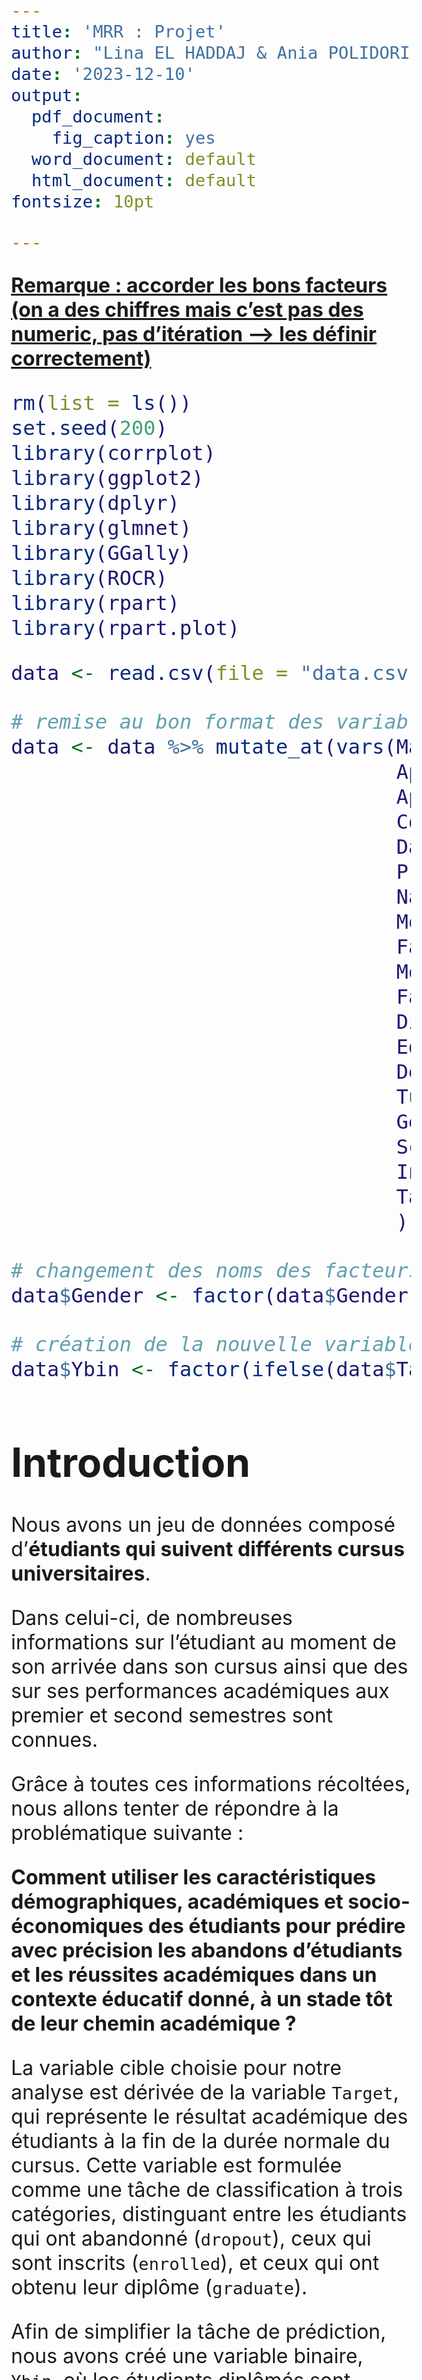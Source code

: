 ---
title: 'MRR : Projet'
author: "Lina EL HADDAJ & Ania POLIDORI"
date: '2023-12-10'
output:
  pdf_document:
    fig_caption: yes
  word_document: default
  html_document: default
fontsize: 10pt

---

```{=html}
<style type="text/css">
  body .main-container{
   max-width: 1100px !important;
   width: 1100px !important;
  }
  body {
    max-width: 1100px !important;
    margin = auto;
    padding: 5em;
  }
  body, td{
    font-size: 2em;
  }
  code.r{
    font-size: 1em;
  }
  pre{
    font-size: 1em;
    color: #191970;
  }
</style>
```
[**Remarque : accorder les bons facteurs (on a des chiffres mais c'est pas des numeric, pas d'itération --\> les définir correctement)**]{.underline}

```{r setup, include=FALSE}
rm(list = ls())
set.seed(200)
library(corrplot)
library(ggplot2)
library(dplyr)
library(glmnet)
library(GGally)
library(ROCR)
library(rpart)
library(rpart.plot)
```

```{r}
data <- read.csv(file = "data.csv", sep = ';', header = TRUE)

# remise au bon format des variables à facteurs
data <- data %>% mutate_at(vars(Marital.status,
                                Application.mode,
                                Application.order,
                                Course,
                                Daytime.evening.attendance.,
                                Previous.qualification, 
                                Nacionality,
                                Mother.s.qualification,
                                Father.s.qualification,
                                Mother.s.occupation,
                                Father.s.occupation,
                                Displaced,
                                Educational.special.needs,
                                Debtor,
                                Tuition.fees.up.to.date, 
                                Gender,
                                Scholarship.holder,
                                International, 
                                Target
                                ), as.factor) 

# changement des noms des facteurs du genre (pour que ce soit plus intuitif dans les analyses)
data$Gender <- factor(data$Gender, labels=c("F", "M"))

# création de la nouvelle variable cible
data$Ybin <- factor(ifelse(data$Target == "Graduate", 1, 0))

```


# Introduction

Nous avons un jeu de données composé d'**étudiants qui suivent différents cursus universitaires**. 

Dans celui-ci, de nombreuses informations sur l'étudiant au moment de son arrivée dans son cursus ainsi que des sur ses performances académiques aux premier et second semestres sont connues. 

Grâce à toutes ces informations récoltées, nous allons tenter de répondre à la problématique suivante : 

**Comment utiliser les caractéristiques démographiques, académiques et socio-économiques des étudiants pour prédire avec précision les abandons d'étudiants et les réussites académiques dans un contexte éducatif donné, à un stade tôt de leur chemin académique ?**


La variable cible choisie pour notre analyse est dérivée de la variable `Target`, qui représente le résultat académique des étudiants à la fin de la durée normale du cursus. Cette variable est formulée comme une tâche de classification à trois catégories, distinguant entre les étudiants qui ont abandonné (`dropout`), ceux qui sont inscrits (`enrolled`), et ceux qui ont obtenu leur diplôme (`graduate`).

Afin de simplifier la tâche de prédiction, nous avons créé une variable binaire, `Ybin`, où les étudiants diplômés sont représentés par 1, et les étudiants inscrits ou ayant abandonné par 0. Cette approche nous permet de concentrer notre modèle sur la prédiction de la réussite académique à la fin de la durée normale du cursus, en distinguant de manière binaire entre les étudiants qui obtiennent leur diplôme et ceux qui n'atteignent pas cet objectif, simplifiant ainsi la complexité de la tâche de classification initiale à trois catégories.


Dans une première partie (*cf. rendu 1*), nous avons effectué une étude préliminaire de nos données. Grâce à celle-ci, nous avons pu observer de la corrélation entre certaines de nos variables explicatives, ainsi qu'un lien probable entre certaines de nos variables explicatives et notre variable cible. On va donc modéliser nos données pour tenter d'expliquer et prédire au mieux notre variable cible. 


# Modèle complet

Dans un premier temps, notre variable cible étant maintenant une variable binaire, nous allons effectuer un modèle logistique complet, c'est-à-dire prenant en compte toutes les variables du jeu de données. Cette modélisation nous permettra déjà de savoir si au moins une des variables est significative dans notre modèle, et donc s'il est pertinent de tenter de modéliser la variable cible avec au moins une de ces variables prédictives. 

```{r}
# on retire la variable Target pour ne pas avoir de conflit avec notre nouvelle variable cible
data <- data %>% select(-Target)

# modèle complet 
mod_log <- glm(Ybin ~ . , data, family = "binomial")
summary(mod_log)
```

Plusieurs des variables présentes dans ce modèle ont une p-value < $\alpha = 5\%$ , tels que `Curricular.units.2nd.sem..approved.` ou `Tuition.fees.up.to.date`, les analyses ont donc pu être continuées. 

Mais ce modèle affiche un message permettant de comprendre qu'il y a des problèmes de convergence dans le modèle ce qui va entraîner des problèmes dans le calcul des coefficients. 4 des coefficients n'ont pas pu être définis à cause de singularités, et d'autres affichent des coefficients NA. 

Mais il va quand même être possible d'effectuer des modèles logistiques à l'aide d'autres méthodes. 


# Echantillonnage 

Avant de modéliser les données, le jeu de données a du être découpé aléatoirement en 2 échantillons : un échantillon apprentissage (train) avec $70\%$ du jeu de données initial et un échantillon test avec $30\%$ du jeu de données initial. Cela permettra d'effectuer la modélisation sur l'échantillon d'apprentissage et ensuite de tester ce modèle et effectuer des prédictions sur l'échantillon test qui ne sera pas encore touché.

```{r}
# indices aléatoires pour split le dataset
indices <- sample(1:nrow(data), size = floor(0.70 * nrow(data)))

# échantillon train
train_set <- data[indices,]

#échantillon test
test_set <- data[-indices,]
```

Il a fallu vérifier que le jeu de données a été découpé de façon assez uniforme sur la variable cible afin de ne pas se retrouver avec un manque de données pour créer les modèles. 

```{r}
# summary pour voir les répartitions de toutes les variables
# summary(train_set)
# summary(test_set)
```

```{r}
# proportions de la variable cible dans les deux nouveaux jeux de données
# pour l'échantillon train
round(prop.table(table(train_set$Ybin)) * 100, 2)
# pour l'échantillon test
round(prop.table(table(test_set$Ybin)) * 100, 2)
```


# Modélisation

Afin de trouver un modèle permettant de prédire au mieux notre variable cible, nous allons effectuer deux types de modélisations différentes : la régression logistique pénalisée RIDGE ($\ell_2$) et la régression logistique pénalisée LASSO ($\ell_1$).  

Avec la régression logistique, on peut rencontrer des problèmes de sur-entraînement (*overfitting*) et de colinéarité entre les variables explicatives. 

C'est pour cela que l'on va faire les modèles RIDGE et LASSO : ce sont des régressions qui vont pénaliser les coefficients afin d'avoir un compromis acceptable entre la performance du modèle et la pénalisation des coefficients, en minimisant l'erreur de prédiction tout en homogéninisant les valeurs des paramètres.  

Dans les méthodes de régression pénalisées, $\lambda$ représente l'hyperparamètre clé utilisé pour régulariser les modèles. 

En somme, $\lambda$ reste un outil clé dans la boîte à outils de la régularisation, mais son application dépend du modèle et de ses caractéristiques spécifiques, justifiant son utilisation dans des contextes comme la régression RIDGE et LASSO, mais pas nécessairement dans tous les types de modélisation, notamment la modélisation logistique classique.

Pour LASSO, $\lambda$ favorise la parcimonie, forçant certains coefficients à zéro pour une sélection automatique de variables. 

RIDGE ne va pas vraiment servir à faire de la sélection de variables, mais plutôt à enlever la multi colinéarité des variables.

Contrairement à RIDGE, qui prévient le sur-ajustement en restreignant les coefficients, LASSO offre une solution plus épurée

Dans la modélisation logistique, l'utilisation de $\lambda$ n'est pas courante. 
Les régularisations se font souvent via d'autres mécanismes, comme la pénalité Elastic Net, rendant $\lambda$ spécifique aux approches RIDGE et LASSO.


Les pénalités étant définies en terme de valeurs numériques des coefficients, on va devoir transformer toutes nos variables factorielles (sauf la variable cible) en variables binaires. 

```{r}
# jeu train et test avec toutes les variables factorielles transformées en binaire
# sans la variable cible
x_train <- model.matrix(Ybin ~ . -1 , data = train_set)
x_test <- model.matrix(Ybin ~ . -1 , data = test_set)
```


```{r}
# ajustement du modèle ridge
mod_ridge <- glmnet(x = x_train , y = train_set$Ybin, family = "binomial", alpha = 0)

# ajustement du modèle lasso 
mod_lasso <- glmnet(x = x_train, y = train_set$Ybin, family = "binomial", alpha = 1)

# pour avoir les coefficients de chaque variable par régression
# pour chacun des 100 lambdas pris
## coef.glmnet(mod_ridge)
## coef.glmnet(mod_lasso)
```

En effectuant ces deux régressions avec la commande `glmnet`, un objet en ressort avec plusieurs informations. La valeur de $\lambda$ n'ayant pas été spécifiée, cet objet va contenir 100 valeurs de $\lambda$ différentes. Pour chacun de ces $\lambda$, il y aura les coefficients associés après la pénalisation. 

```{r}
# graphiques des coefficients en fonction des log des lambdas
par(mfrow = c(1,2))
plot(mod_ridge, xvar = "lambda", main = "RIDGE", cex.main = 0.8)
plot(mod_lasso, xvar = "lambda", main = "LASSO", cex.main = 0.8)
```

Les valeurs des $log(\lambda)$ prises dans les modélisations ne sont pas les mêmes : celles utilisées dans la modélisation RIDGE sont en générales plus grandes que celles prises dans la modélisation LASSO. Mais ce qui en ressort pour les 2 modélisations est que plus le $\lambda$ pris est grand, plus les coefficients ont tendance à avoir une valeur nulle. C'est une des **particularités** du paramètre $\lambda$ : plus il est grand, moins il y aura de coefficients. Mais ce qui change de RIDGE à LASSO et qui est visible à travers ces deux graphiques est que les coefficients RIDGE vont converger vers 0 tous à peu près au même $\lambda$ quand il devient très grand, tandis que les coefficients LASSO vont converger vers 0 pour n'importe quel $\lambda$ même s'ils vont presque tous être nuls quand le $\lambda$ est élevé. 

Mais afin d'avoir un modèle pénalisant permettant quand même d'avoir un bon pouvoir prédictif, il faut trouver le **meilleur lambda**. Il est donc nécessaire de faire de la validation croisée. 


## Validation croisée

La validation croisée va permettre de partitionner les données en plusieurs sous-ensembles grâce à la méthode des **k-folds**. Cette méthode divise les données en plis (*folds*) de taille égale. On utilisera les données d'apprentissage pour cela. 

Pour chaque pli, la validation croisée va ajuster le modèle sur les *k-1* plis restants (*ensemble d'entraînement*) et évalué sur le pli retenu (*ensemble de validation*). Ce processus est répété *k* fois, chaque pli servant une fois comme ensemble de validation. 

La validation croisée va permettre de trouver le $\lambda$ optimal, cest-à-dire le $\lambda$ qui maximise les performances moyennes sur les ensembles de validation, c'est à dire sur tous les plis.

Avec la commande `cv.glmnet`, le $\lambda$ choisi est celui qui minimise la déviance binomiale. 
C'est une mesure du **mauvais ajustement** du modèle par rapport aux données et une déviance basse pour un modèle logistique indique un bon ajustement du modèle aux données. 

$$D = -2 \times \ell(\hat{\beta})$$ avec $\ell(\hat{\beta})$ la log-vraisemblance sur notre modèle avec les coefficients $\hat{\beta}$. 

```{r}
# on prend 10 k folds, le nombre de folds par défaut 

# cross validation ridge 
cv_ridge <- cv.glmnet(x = x_train, y = train_set$Ybin, family = "binomial", alpha = 0)
# lambda optimal ridge
best_lambda_ridge <- cv_ridge$lambda.min
cat("Lambda optimal ridge :", best_lambda_ridge, "\n")

# cross validation lasso 
cv_lasso <- cv.glmnet(x = x_train, y = train_set$Ybin, family = "binomial", alpha = 1)

# lambda optimal lasso 
best_lambda_lasso <- cv_lasso$lambda.min
cat("Lambda optimal lasso :", best_lambda_lasso, "\n")

# graphiques déviance binomiale en fonction des log lambda
# droite pointillé bleue correspond au lambda optimal

par(mfrow = c(1,2))
# pour la cross validation ridge
plot(cv_ridge)
abline(v = log(best_lambda_ridge), col = "blue", lty = 2, lwd = 2) 
# pour la cross validation lasso 
plot(cv_lasso)
abline(v = log(best_lambda_lasso), col = "blue", lty = 2, lwd = 2)
```

Il s'agit d'un graphique représentant tous les $\lambda$ qui ont été testés avec notre cross validation, en affichant leur log, par rapport à la déviance binomiale. 

Il s'agit de graphiques représentant tous les $\lambda$ qui ont été testés avec la cross validation, en affichant leur log, par rapport à la déviance binomiale. 





# Éxtension de l'étude

Malgré les diverses options d'extension possibles pour notre étude de jeu de données, nous avons délibérément choisi d'explorer une approche différente en adoptant un arbre de classification plutôt que d'opter pour un modèle de régression Elastic Net ou un classificateur k plus proches voisins (k-NN). Cette décision repose sur plusieurs considérations clés :

1.  **Interprétabilité :** Les arbres de classification se distinguent par leur facilité d'interprétation et de visualisation. Leur logique sous-jacente est rendue transparente grâce à des règles de décision simples.

2.  **Non-linéarité :** Les arbres sont capables de saisir des relations non linéaires entre les caractéristiques et la variable cible sans nécessiter une spécification explicite de la forme fonctionnelle.

3.  **Adaptabilité :** Les arbres peuvent traiter efficacement des jeux de données mixtes, comprenant à la fois des caractéristiques catégorielles et numériques, sans nécessiter un prétraitement intensif.

4.  **Robustesse aux valeurs aberrantes :** Comparativement à certains modèles linéaires, les arbres de classification démontrent une relative robustesse face aux valeurs aberrantes.

5.  **Découverte de quelque chose de différent :** En plus des considérations techniques, notre choix reflète également un désir d'exploration et de découverte dans le cadre de notre projet, et l'opportunité de tirer parti des particularités de notre ensemble de données.

```{r}
# Choix des variables pertinentes
selected_vars <- c("Previous.qualification", "Admission.grade", "Debtor", "Mother.s.occupation")

# Création d'un sous-ensemble avec les variables sélectionnées
subset_data <- data[, c(selected_vars, "Ybin")]

# Construction de l'arbre de classification
tree_model <- rpart(Ybin ~ ., data = subset_data, method = "class")

# Visualisation de l'arbre avec des informations détaillées
rpart.plot(tree_model, extra = 101, under = TRUE, type = 2, fallen.leaves = TRUE)
```

```{r}
summary(tree_model)
```

1.  **Variables importantes :**

    -   La variable la plus importante est "Debtor", contribuant à 55 % de l'importance globale. Cela suggère que le fait d'avoir des dettes a un impact significatif sur la prédiction de la variable cible "Ybin" et donc sur la diplomation des étudiants.
    -   Ensuite, "Admission.grade" contribue à 22 %, ce qui indique que les notes d'admission sont également un facteur crucial dans la prise de décision.
    -   "Mother.s.occupation" contribue à 15 %, ce qui suggère que le métier de la mère de l'étudiant joue un rôle important dans la prédiction.
    -   "Previous.qualification" contribue à 7 %, indiquant que le niveau d'éducation précédent a une influence moindre mais non négligeable.

2.  **Nœuds de décision :**

    -   Le nœud 3 (à gauche du nœud principal) utilise principalement la variable "Admission.grade" pour décider de la classification.

    -   Le nœud 7 (à droite du nœud principal) utilise la variable "Mother.s.occupation" pour prendre des décisions.

3.  **Feuilles :**

    -   Les feuilles fournissent des probabilités de classe, par exemple, le nœud 2 (feuille) prédit la classe 0 (non diplomé) avec une probabilité de 0,799, indiquant une forte confiance dans la prédiction.

    -   Le nœud 15 (feuille) prédit la classe 1 (diplômé) avec une probabilité de 0,591.

4.  **Erreurs de classification :**

    -   L'erreur de classification diminue à mesure que l'arbre progresse. Les feuilles ont des erreurs de classification spécifiques, par exemple, le nœud 15 a une erreur de 40,93 %.

5.  **Variables de division :**

    -   L'arbre utilise des variables spécifiques pour diviser les nœuds, telles que "Debtor", "Admission.grade", "Mother.s.occupation", et "Previous.qualification".

Maintenant, examinons les résultats de l'arbre de classification pour chaque variable une à une :

1.  **Debtor (Endetté) :**

    -   **Variable Importance :** 55

    -   L'arbre commence par diviser les données en fonction de la variable "Debtor". La division la plus significative est basée sur le fait d'être endetté ou non.

    -   **Feuille 2 (Endetté) :** Il y a 503 observations dans cette feuille, avec une probabilité de 20% de diplomation (Ybin = 0) et 80% de non-diplomation (Ybin = 1).

    -   **Feuille 3 (Non-endetté) :** Il y a 3921 observations dans cette feuille, avec une probabilité de diplomation de 46% (Ybin = 1) et de non-diplomation de 54% (Ybin = 0).

2.  **Admission.grade (Note d'admission) :**

    -   **Variable Importance :** 22

    -   L'arbre effectue une division supplémentaire en fonction de la note d'admission, en particulier, si la note d'admission est inférieure à 112.25.

    -   **Feuille 6 (Note d'admission \< 112.25) :** Il y a 514 observations dans cette feuille, avec une probabilité de diplomation de 37% (Ybin = 1) et de non-diplomation de 63% (Ybin = 0).

    -   **Feuille 7 (Note d'admission \>= 112.25) :** Il y a 3407 observations dans cette feuille, avec une probabilité de diplomation de 44% (Ybin = 1) et de non-diplomation de 56% (Ybin = 0).

3.  **Mother's Occupation (Profession de la mère) :**

    -   **Variable Importance :** 15

    -   L'arbre effectue une division basée sur la profession de la mère.

    -   **Feuille 14 (Profession de la mère catégorie 0, 1 ou 2) :** Il y a 558 observations dans cette feuille, avec une probabilité de diplomation de 42% (Ybin = 1) et de non-diplomation de 58% (Ybin = 0).

    -   **Feuille 15 (Profession de la mère catégorie 3 à 194) :** Il y a 2849 observations dans cette feuille, avec une probabilité de diplomation de 41% (Ybin = 1) et de non-diplomation de 59% (Ybin = 0).

4.  **Previous qualification (Qualification précédente) :**

    -   **Variable Importance :** 7

    -   L'arbre effectue une division basée sur la qualification précédente.

    -   **Feuille 30 (Qualification précédente catégorie 1 à 15) :** Il y a 345 observations dans cette feuille, avec une probabilité de diplomation de 46% (Ybin = 1) et de non-diplomation de 54% (Ybin = 0).

    -   **Feuille 31 (Qualification précédente catégorie 19 à 43) :** Il y a 2504 observations dans cette feuille, avec une probabilité de diplomation de 39% (Ybin = 1) et de non-diplomation de 61% (Ybin = 0).

Ces résultats fournissent des informations sur la manière dont chaque variable influence la prédiction de diplomation. Par exemple, être endetté semble avoir un impact significatif, tout comme la note d'admission. La profession de la mère et la qualification précédente ont également un certain effet, bien que moins important.

En effet, l'accès à l'éducation supérieure représente souvent un défi financier important pour de nombreuses personnes, avec le coût annuel des études universitaires dans leur pays nécessitant parfois d'importants sacrifices financiers. Dans ce contexte, l'emprunt devient une nécessité incontournable pour certains individus cherchant à poursuivre des études supérieures.

Par ailleurs, un facteur tout aussi crucial, bien que moins prégnant que l'endettement financier, réside dans l'emploi de la mère. Appartenir à une catégorie sociale spécifique en raison de l'emploi des parents peut véritablement servir de levier pour les enfants. Que cet emploi fournisse à la famille des ressources financières supplémentaires ou qu'il requière un niveau d'études élevé, offrant ainsi à l'enfant un modèle de réussite scolaire et des conseils précieux, le statut social des parents exerce un impact significatif sur le parcours éducatif des enfants.

Il convient également de noter que des parents ayant suivi des études poussées peuvent créer un environnement familial plus structuré, avec une attention particulière portée à la scolarité de l'enfant. Cette dynamique familiale peut se traduire par un soutien accru, des attentes éducatives élevées et une sensibilisation accrue à l'importance de la réussite scolaire, contribuant ainsi de manière positive au développement académique de l'enfant.
